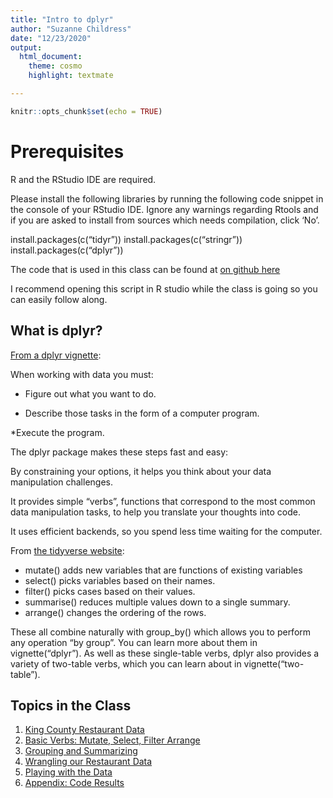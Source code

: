 ```yaml
---
title: "Intro to dplyr"
author: "Suzanne Childress"
date: "12/23/2020"
output:
  html_document:
    theme: cosmo
    highlight: textmate

---
```


```r
knitr::opts_chunk$set(echo = TRUE)
```

# Prerequisites
R and the RStudio IDE are required. 

Please install the following libraries by running the following code snippet in the console of your RStudio IDE. Ignore any warnings regarding Rtools and if you are asked to install from sources which needs compilation, click 'No'.

install.packages(c("tidyr"))
install.packages(c("stringr"))
install.packages(c("dplyr"))

The code that is used in this class can be found at [on github here](https://github.com/psrc/intro-dplyr/scripts/dplyr_class_script.R)

I recommend opening this script in R studio while the class is going so you can easily follow along.

## What is dplyr?

[From a dplyr vignette](https://rdrr.io/github/hadley/dplyr/f/vignettes/dplyr.Rmd):

When working with data you must:

* Figure out what you want to do.

* Describe those tasks in the form of a computer program.

*Execute the program.

The dplyr package makes these steps fast and easy:

By constraining your options, it helps you think about your data manipulation challenges.

It provides simple “verbs”, functions that correspond to the most common data manipulation tasks, to help you translate your thoughts into code.

It uses efficient backends, so you spend less time waiting for the computer.


From [the tidyverse website](https://dplyr.tidyverse.org/):


* mutate() adds new variables that are functions of existing variables
* select() picks variables based on their names.
* filter() picks cases based on their values.
* summarise() reduces multiple values down to a single summary.
* arrange() changes the ordering of the rows.


These all combine naturally with group_by() which allows you to perform any operation “by group”. You can learn more about them in vignette("dplyr"). As well as these single-table verbs, dplyr also provides a variety of two-table verbs, which you can learn about in vignette("two-table").



## Topics in the Class

1.  [King County Restaurant Data](01-rest-data.html)
2.  [Basic Verbs: Mutate, Select, Filter Arrange](02-basic-verbs.html)
3.  [Grouping and Summarizing](03-group-by-summarize.html)
4.  [Wrangling our Restaurant Data](04-data-wrangle.html)
5.  [Playing with the Data](05-play-with-data.html)
6.  [Appendix: Code Results](06-results-running.html)

